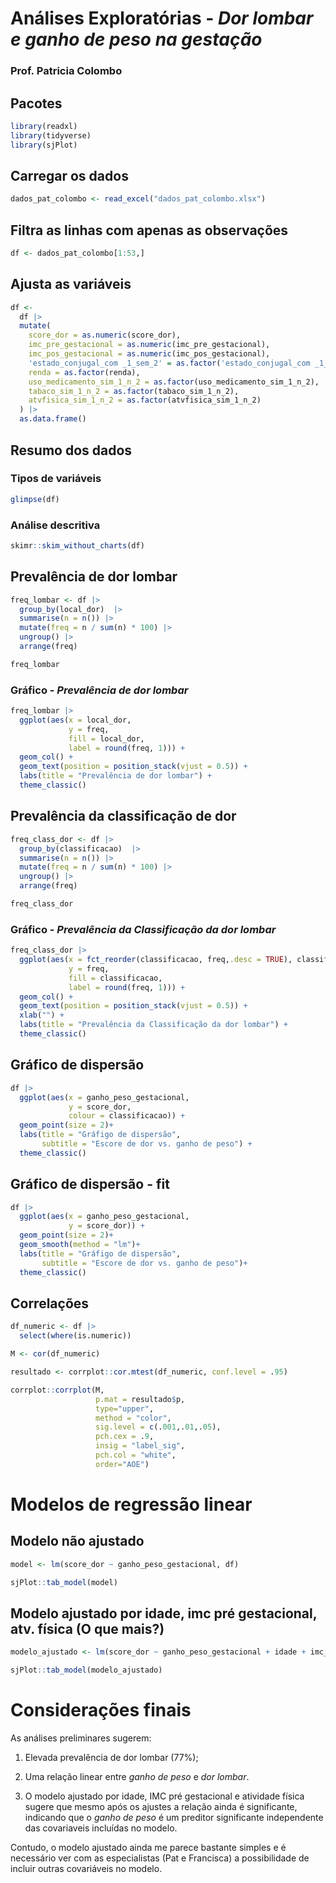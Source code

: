 # Análises Exploratórias - *Dor lombar e ganho de peso na gestação*

### Prof. Patricia Colombo


## Pacotes
```r
library(readxl)
library(tidyverse)
library(sjPlot)
```

## Carregar os dados
```r
dados_pat_colombo <- read_excel("dados_pat_colombo.xlsx")
```

## Filtra as linhas com apenas as observações
```r
df <- dados_pat_colombo[1:53,]
```

## Ajusta as variáveis 
```r
df <- 
  df |> 
  mutate(
    score_dor = as.numeric(score_dor),
    imc_pre_gestacional = as.numeric(imc_pre_gestacional),
    imc_pos_gestacional = as.numeric(imc_pos_gestacional),
    'estado_conjugal_com _1_sem_2' = as.factor('estado_conjugal_com _1_sem_2'),
    renda = as.factor(renda),
    uso_medicamento_sim_1_n_2 = as.factor(uso_medicamento_sim_1_n_2),
    tabaco_sim_1_n_2 = as.factor(tabaco_sim_1_n_2),
    atvfisica_sim_1_n_2 = as.factor(atvfisica_sim_1_n_2)
  ) |>
  as.data.frame()
```

## Resumo dos dados
### Tipos de variáveis
```r
glimpse(df)
```

### Análise descritiva
```r
skimr::skim_without_charts(df)

```


## Prevalência de dor lombar
```r
freq_lombar <- df |> 
  group_by(local_dor)  |> 
  summarise(n = n()) |>  
  mutate(freq = n / sum(n) * 100) |>  
  ungroup() |> 
  arrange(freq)

freq_lombar
```

### Gráfico - *Prevalência de dor lombar*
```r
freq_lombar |> 
  ggplot(aes(x = local_dor,
             y = freq, 
             fill = local_dor,
             label = round(freq, 1))) +
  geom_col() +
  geom_text(position = position_stack(vjust = 0.5)) +
  labs(title = "Prevalência de dor lombar") +
  theme_classic()
```

## Prevalência da classificação de dor
```r
freq_class_dor <- df |>
  group_by(classificacao)  |> 
  summarise(n = n()) |>  
  mutate(freq = n / sum(n) * 100) |>  
  ungroup() |> 
  arrange(freq)

freq_class_dor
```

### Gráfico - *Prevalência da Classificação da dor lombar*
```r
freq_class_dor |>
  ggplot(aes(x = fct_reorder(classificacao, freq,.desc = TRUE), classificacao,
             y = freq,
             fill = classificacao,
             label = round(freq, 1))) +
  geom_col() +
  geom_text(position = position_stack(vjust = 0.5)) +
  xlab("") +
  labs(title = "Prevalência da Classificação da dor lombar") +
  theme_classic()

```

## Gráfico de dispersão
```r
df |> 
  ggplot(aes(x = ganho_peso_gestacional,
             y = score_dor,
             colour = classificacao)) +
  geom_point(size = 2)+
  labs(title = "Gráfigo de dispersão",
       subtitle = "Escore de dor vs. ganho de peso") +
  theme_classic()

```

## Gráfico de dispersão - fit
```r
df |> 
  ggplot(aes(x = ganho_peso_gestacional,
             y = score_dor)) +
  geom_point(size = 2)+
  geom_smooth(method = "lm")+
  labs(title = "Gráfigo de dispersão",
       subtitle = "Escore de dor vs. ganho de peso")+
  theme_classic()

```
## Correlações
```r
df_numeric <- df |> 
  select(where(is.numeric)) 

M <- cor(df_numeric)

resultado <- corrplot::cor.mtest(df_numeric, conf.level = .95)

corrplot::corrplot(M,
                   p.mat = resultado$p,
                   type="upper", 
                   method = "color",
                   sig.level = c(.001,.01,.05),
                   pch.cex = .9,
                   insig = "label_sig",
                   pch.col = "white", 
                   order="AOE")
```

# Modelos de regressão linear
## Modelo não ajustado
```r
model <- lm(score_dor ~ ganho_peso_gestacional, df)

sjPlot::tab_model(model)
```

## Modelo ajustado por idade, imc pré gestacional, atv. física (O que mais?)
```r
modelo_ajustado <- lm(score_dor ~ ganho_peso_gestacional + idade + imc_pre_gestacional + atvfisica_sim_1_n_2, df)

sjPlot::tab_model(modelo_ajustado)
```

# Considerações finais

As análises preliminares sugerem:

1. Elevada prevalência de dor lombar (77%);

2. Uma relação linear entre *ganho de peso* e *dor lombar*.

3. O modelo ajustado por idade, IMC pré gestacional e atividade física sugere que mesmo após os ajustes a relação ainda é significante, indicando que o *ganho de peso* é um preditor significante independente das covariaveis incluídas no modelo. 

Contudo, o modelo ajustado ainda me parece bastante simples e é necessário ver com as especialistas (Pat e Francisca) a possibilidade de incluir outras covariáveis no modelo.


